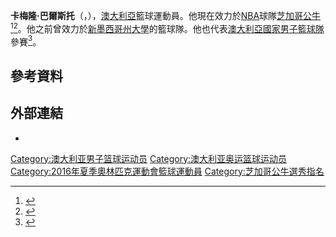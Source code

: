 {{noteTA|T=zh-cn:卡梅伦·贝尔斯托;zh-hk:卡梅隆·巴爾斯托|1=zh-cn:卡梅伦·贝尔斯托;zh-hk:卡梅隆·巴爾斯托}}
{{世大運獎牌記錄
|項目=籃球
|a1=2013
|b1=2
}}
'''卡梅隆·巴爾斯托'''（{{lang-en|'''Cameron Bairstow'''}}，{{bd|1990年|12月7日||}}），[[澳大利亞|澳大利亞]]籃球運動員。他現在效力於[[NBA|NBA]]球隊[[芝加哥公牛|芝加哥公牛]]<ref>{{cite web | last=Rothstein | first=Ethan | url=http://www.sbnation.com/nba/2014/6/26/5848292/nba-draft-results-2014-bulls-cameron-bairstow | title=Bulls select Cameron Bairstow with the 49th pick in 2014 NBA Draft | work=SBNation.com | publisher=SB Nation | date=26 June 2014 | accessdate=27 June 2014 | archive-date=2015-07-07 | archive-url=https://web.archive.org/web/20150707163251/http://www.sbnation.com/nba/2014/6/26/5848292/nba-draft-results-2014-bulls-cameron-bairstow | dead-url=no }}</ref><ref>{{cite web | url=http://www.basketball.net.au/boomers-exum-bairstow-selected-nba-draft/ | title=Boomers Exum and Bairstow Selected In NBA Draft | work=Basketball.net.au | date=27 June 2014 | accessdate=27 June 2014 | archive-date=2015-04-11 | archive-url=https://web.archive.org/web/20150411065541/http://www.basketball.net.au/boomers-exum-bairstow-selected-nba-draft/ | dead-url=no }}</ref>。他之前曾效力於[[新墨西哥州大學|新墨西哥州大學]]的籃球隊。他也代表[[澳大利亞國家男子籃球隊|澳大利亞國家男子籃球隊]]參賽<ref>{{cite web | url=http://www.abc.net.au/news/2014-07-28/aussie-boomers-name-final-world-cup-team/5628640 | title=Boomers name final team for FIBA Basketball World Cup | work=ABC.net.au | date=28 July 2014 | accessdate=28 July 2014 | archive-date=2015-01-09 | archive-url=https://web.archive.org/web/20150109105536/http://www.abc.net.au/news/2014-07-28/aussie-boomers-name-final-world-cup-team/5628640 | dead-url=no }}</ref>。

== 參考資料 ==
{{Reflist}}

== 外部連結 ==
*{{IOC profile|id=cameron-bairstow}}

{{2016年夏季奧運會澳洲男子籃球陣容}}
{{2014 NBA Draft}}
{{Authority control}}
{{DEFAULTSORT:Bairstow, Cameron}}

[[Category:澳大利亚男子篮球运动员|Category:澳大利亚男子篮球运动员]]
[[Category:澳大利亚奥运篮球运动员|Category:澳大利亚奥运篮球运动员]]
[[Category:2016年夏季奧林匹克運動會籃球運動員|Category:2016年夏季奧林匹克運動會籃球運動員]]
[[Category:芝加哥公牛選秀指名|Category:芝加哥公牛選秀指名]]